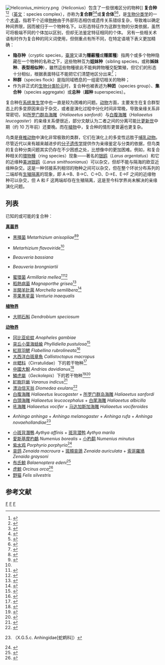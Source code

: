 {{Expand language|en|page=Species complex}}
[[File:Heliconius_mimicry.png|thumb]]（''Heliconius''）包含了一些很难区分的物种]]
'''复合种'''<ref>{{Cite web|title=中国明亮熊蜂复合种鉴定及系统发育分析 - 中国知网|url=https://kns.cnki.net/kcms/detail/detail.aspx?doi=10.27630/d.cnki.gznky.2021.000276&dbcode=CMFD|access-date=2022-01-27|work=kns.cnki.net}}</ref><ref>{{Cite web|title=云南省和欧洲五国鸡油菌复合种的系统发育和群体遗传研究 - 中国知网|url=https://kns.cnki.net/kcms/detail/detail.aspx?doi=10.27456/d.cnki.gyndu.2020.001465&dbcode=CMFD|access-date=2022-01-27|work=kns.cnki.net}}</ref>（[[英文|英文]]：species complex），亦称为'''复合群'''<ref>{{Cite journal|title=傅氏凤尾蕨复合群的分子系统学研究|url=http://www.guihaia-journal.com/ch/reader/view_abstract.aspx?file_no=190503&flag=1|last=王小娇|last2=王佳玫|date=2019-05-30|journal=广西植物|issue=5|doi=10.11931/guihaia.gxzw201803053|volume=39|pages=581–589|language=cn|last3=杨东梅|last4=王发国|last5=陈红锋|last6=郎月婷|access-date=2022-01-27|archive-date=2022-01-27|archive-url=https://web.archive.org/web/20220127093019/http://www.guihaia-journal.com/ch/reader/view_abstract.aspx?file_no=190503&flag=1|dead-url=no}}</ref><ref>{{Cite journal|title=中国薄叶卷柏复合群的物种划分|url=https://www.biodiversity-science.net/EN/10.17520/biods.2021273|last=张梦华|last2=张宪春|date=2021-12-20|journal=生物多样性 Biodiversity Science|issue=12|doi=10.17520/biods.2021273|volume=29|pages=1607|language=zh|issn=1005-0094|access-date=2022-01-27|archive-date=2022-01-27|archive-url=https://web.archive.org/web/20220127093023/https://www.biodiversity-science.net/EN/10.17520/biods.2021273|dead-url=no}}</ref>或'''复合体'''<ref>{{Cite journal|title=福建省花臭蛙复合体组成及天目臭蛙分布新记录记述|url=https://kns.cnki.net/kcms/detail/detail.aspx?doi=10.13859/j.cjz.201904007|access-date=2022-01-27|last=王秋亚|last2=朱艳军|last3=陈卓|last4=申惠君|last5=陈晓虹|journal=动物学杂志|issue=04|doi=10.13859/j.cjz.201904007|volume=54|pages=501-508|language=zh|archive-date=2022-01-27|archive-url=https://web.archive.org/web/20220127114616/https://kns.cnki.net/kcms/detail/detail.aspx?doi=10.13859%2Fj.cjz.201904007|dead-url=no}}</ref><ref>{{Cite journal|title=牵牛复合体(旋花科)的分类学研究|url=http://www.whzwxyj.cn/CN/abstract/abstract431.shtml|access-date=2022-01-27|last=杨丽娟|last2=李法曾|journal=植物科学学报|issue=06|volume=26|pages=589-594|language=zh|archive-date=2022-01-27|archive-url=https://web.archive.org/web/20220127103858/http://www.whzwxyj.cn/CN/abstract/abstract431.shtml|dead-url=no}}</ref>，是[[生物分类学|生物分类学]]的一个[[术语|术语]]，指若干个近缘[[物种|物种]]由于外部形态相仿或遗传关系错综复杂，导致难以确定种间界限，因而被归于一个物种名下。以形态特征作为这群生物的分类依据，虽然可将极端不同的个体加以区别，但却无法鉴定特征相同的个体。
另有一些相关术语有时作为复合种的同义词使用，但侧重点有所不同，在特定语境下表义更加精确：
* '''隐存种'''（cryptic species，[[中華民國|臺灣]]又译为'''隱蔽種'''或'''隱匿種'''）指两个或多个物种隐藏在一个物种的名称之下，这些物种互为'''姐妹种'''（sibling species，或称'''姊妹种'''、'''表型相似种'''），雖然這些物種彼此不能夠跨物種交配繁殖，但它们的形态十分相似，根据表面特征不能把它们清楚地区分出来<ref>{{cite web |title=隐存种 |url=https://www.termonline.cn/search?k=%E9%9A%90%E5%AD%98%E7%A7%8D&r=1602003811221 |website=术语在线 termonline |publisher=[[全国科学技术名词审定委员会|全国科学技术名词审定委员会]] |accessdate=2020-10-06 |location=[[北京|北京]] |archive-date=2021-05-03 |archive-url=https://web.archive.org/web/20210503161807/https://www.termonline.cn/search?k=%E9%9A%90%E5%AD%98%E7%A7%8D&r=1602003811221 |dead-url=no }}</ref>；
* '''种群'''（species flock）是指同域栖息的一组密切相关的物种；
* 作为非正式的[[分类阶元|生物分类阶元]]时，复合种也被表述为'''种团'''（species group）、'''集合种'''（species aggregate）或'''总种'''（'''超种''' superspecies）。

复合种在[[系统发生学|系统发生学]]中也一直是较为困难的问题。[[动物|动物]]方面，主要发生在复合群型态上的多变原因来自于杂交，或者是演化过程中分化时间非常晚，导致亲缘关系非常密切，如[[所罗门群岛海雕|所罗门群岛海雕]]（''Haliaeetus sanfordi''）与[[白腹海雕|白腹海雕]]（''Haliaeetus leucogaster''）的亲缘关系便很近，部分文献认为二者之间的分离可能比[[更新世|更新世]]中期（约 10 万年前）还要晚。而在[[植物|植物]]中，复合种的情形更普遍也更复杂。

鸟类是[[脊椎动物|脊椎动物]]中演化非常极致的类群，它们在演化上的多变性远胜于[[哺乳动物|哺乳动物]]。尽管近代以来有越来越进步的[[分子遗传学|分子遗传学]]提供作为亲缘鉴定与分类的依据，但鸟类的复合种分类问题其实仍存在不少困惑之处，比想像中的更加困难。例如，和复合种相关的[[環物種|環物種]]（ring species）现象——著名的[[银鸥|银鸥]]（''Larus argentatus''）和它的近缘种[[美洲银鸥|美洲银鸥]]（''Larus smithsonianus''）可以杂交，但却不能与隔海的欧亚近缘种杂交。这是一种邻接系列相邻的物种之间可以杂交，但在整个环状分布系列的二端却有[[生殖隔离|生殖隔离]]的现象，即 A→B、B→C、C→D、D→E、E→F 之间的近缘物种可以杂交，但 A 和 F 这两端却存在生殖隔离，这是至今科学界尚未解决的亲缘演化问题。

==列表==
已知的或可能的复合种：

'''[[真菌界|真菌界]]'''
* [[黑殭菌|黑殭菌]] ''Metarhizium anisopliae''<ref name="DriverMilner2000">{{cite journal|last1=Driver|first1=Felice|last2=Milner|first2=Richard J.|last3=Trueman|first3=John W.H.|title=A taxonomic revision of Metarhizium based on a phylogenetic analysis of rDNA sequence data|journal=Mycological Research|volume=104|issue=2|year=2000|pages=134–150|issn=09537562|doi=10.1017/S0953756299001756}}</ref><ref>{{cite journal| title=A multilocus phylogeny of the ''Metarhizium anisopliae'' lineage| journal=Mycologia| volume=101| pages=512–530| year=2009| author1=Bischoff J.F.| author2=Rehner S.A. Humber R.A.| doi=10.3852/07-202| pmid=19623931| issue=4| url=https://naldc-legacy.nal.usda.gov/naldc/download.xhtml?id=32523&content=PDF| access-date=2019-07-05| archive-date=2020-08-19| archive-url=https://web.archive.org/web/20200819092353/https://naldc-legacy.nal.usda.gov/naldc/download.xhtml?id=32523&content=PDF| dead-url=no}}</ref>
* {{le|黄绿绿僵菌|Metarhizium flavoviride}} ''Metarhizium flavoviride''<ref name="DriverMilner2000"/>
* {{le|巴氏蠶白僵菌|Beauveria bassiana}} ''Beauveria bassiana''
* {{le|布氏白僵菌|Beauveria brongniartii}} ''Beauveria brongniartii''
* [[蜜環菌|蜜環菌]] ''Armillaria mellea''<ref>{{cite journal |author=Korhonen K. |year=1978 |title=Interfertility and clonal size in the ''Armillaria mellea'' complex |journal=Karstenia |volume=18 |pages=31–42}}</ref><ref>{{cite journal |vauthors=Anderson JB, Ullrich RC |year=1979 |title=Biological species of ''Armillaria'' in North America |journal=Mycologia |volume=71 |issue=2 |pages=401–14 |jstor=3759160 |doi=10.2307/3759160}}</ref>
* [[稻熱病菌|稻熱病菌]] ''Magnaporthe grisea''<ref>{{Cite journal| pmid = 15802503| pmc = 1450392| year = 2005| author1 = Couch| first1 = B. C.| title = Origins of host-specific populations of the blast pathogen Magnaporthe oryzae in crop domestication with subsequent expansion of pandemic clones on rice and weeds of rice| url = https://archive.org/details/sim_genetics_2005-06_170_2/page/613| journal = Genetics| volume = 170| issue = 2| pages = 613–30| last2 = Fudal| first2 = I| last3 = Lebrun| first3 = M. H.| last4 = Tharreau| first4 = D| last5 = Valent| first5 = B| last6 = Van Kim| first6 = P| last7 = Nottéghem| first7 = J. L.| last8 = Kohn| first8 = L. M.| doi = 10.1534/genetics.105.041780}}</ref>
* [[半開羊肚菌|半開羊肚菌]] ''Morchella semilibera''<ref>{{cite journal| journal=Fungal Genetics and Biology| volume=48| number=3| pages=252–265| title=Phylogeny and historical biogeography of true morels (''Morchella'') reveals an early Cretaceous origin and high continental endemism and provincialism in the Holarctic| authors=O'Donnell K, Rooney AP, Mills GL, Kuo M, Weber NS, Rehner SA| pmid=20888422| doi=10.1016/j.fgb.2010.09.006|date=Mar 2011}}</ref>
* [[苹果黑星菌|苹果黑星菌]] ''Venturia inaequalis''

'''[[植物界|植物界]]'''
* [[大明石斛|大明石斛]] ''Dendrobium speciosum''

'''[[动物界|动物界]]'''
* [[甘比亞瘧蚊|冈比亚疟蚊]] ''Anopheles gambiae''
* [[突丘小葉海蛞蝓|突丘小葉海蛞蝓]] ''Phyllidiella pustulosa''<ref>{{cite journal |last1=Stoffels |first1=B.E. |last2=van der Meij |first2=S.E. |last3=Hoeksema |first3=B.W. |last4=van Alphen |first4=J. |last5=van Alen |last6=Meyers-Muñoz |first6=M.A. |last7=de Voogd |first7=N.J. |last8=Tuti |first8=Y. |last9=van der Velde |first9=G. |year=2016 |title=Phylogenetic relationships within the Phyllidiidae (Opisthobranchia, Nudibranchia) |journal=''[[ZooKeys|ZooKeys]]'' |volume=605 |pages=1-35 |language=en }}</ref>
* [[紅扇羽鰓|紅扇羽鰓]] ''Flabellina rubrolineata''<ref>{{cite web |last=Rudman |first=W.B. |date=1998-01-09 |access-date=2018-04-27 |url=http://www.seaslugforum.net/factsheet/flabrub |title=''Flabellina rubrolineata'' (O'Donoghue, 1929) |work=Sea Slug Forum. Australian Museum. |location=[[悉尼|悉尼]] |language=en |archive-date=2020-10-09 |archive-url=https://web.archive.org/web/20201009005746/http://www.seaslugforum.net/factsheet/flabrub |dead-url=no }}</ref>
* [[大西洋白斑章魚|大西洋白斑章魚]] ''Callistoctopus macropus''
* [[丝鳃科|丝鳃科]]（Cirratulidae）下的若干物种<ref>{{cite book |last=Blake |first1=J.A. |year=1996 |chapter=Family Cirratulidae Ryckholdt, 1851. |pages=pp. 263-384 |editor1=Blake, J.A. |editor2=Hilbig, B. |editor3=Scott, P.H. |title=The Annelida. Part 3 Polychaeta: Orbiniidae to Cossuridae. Vol. 6. Taxonomic Atlas of the Benthic Fauna of the Santa Maria Basin and western Santa Barbara Channel. |publisher=Santa Barbara Museum of Natural History |location=Santa Barbara, California |language=en }}</ref>
* [[中國大鯢|中國大鯢]] ''Andrias davidianus''<ref>{{Cite web|url=https://news.nationalgeographic.com/2018/05/chinese-giant-salamander-species-animals/|title=5 Giant Salamander Species Identified—And They're All in Danger|date=2018-05-29|website=National Geographic News|access-date=2018-12-24|archive-date=2019-04-09|archive-url=https://web.archive.org/web/20190409015926/https://news.nationalgeographic.com/2018/05/chinese-giant-salamander-species-animals/|dead-url=no}}</ref>
* [[鱗虎屬|鱗虎屬]]（''Geckolepis''）下的若干物种<ref>{{cite journal|last1=Köhler|first1=Günther|last2=Diethart|first2=Hans-Helmut|last3=Nussbaum|first3=Ronald A.|last4=Raxworthy|first4=Christopher J.|title=A revision of the fish scale geckos, genus ''Geckolepis'' Grandidier (Squamata, Gekkonidae) from Madagascar and the Comoros|url=https://archive.org/details/sim_herpetologica_2009-12_65_4/page/419|journal=Herpetologica|date=2009|volume=65|issue=4|pages=419–435|doi=10.1655/08-059.1}}</ref><ref>{{cite journal|last1=Lemme|first1=Inga|last2=Erbacher|first2=Martina|last3=Kaffenberger|first3=Natalie|last4=Vences|first4=Miguel|last5=Köhler|first5=Jörn|title=Molecules and morphology suggest cryptic species diversity and an overall complex taxonomy of fish scale geckos, genus ''Geckolepis''|journal=Organisms Diversity & Evolution|date=2012|volume=13|issue=1|pages=87–95|doi=10.1007/s13127-012-0098-y}}</ref>
* [[紅樹巨蜥|紅樹巨蜥]] ''Varanus indicus''<ref>{{cite web|url=http://www.cites.org/eng/notif/1997/964.shtml|title=Recommendations of the Nomenclature Committee|date=1997-03-07|publisher=[[CITES|CITES]]|accessdate=2008-09-01|deadurl=yes|archiveurl=https://web.archive.org/web/20080518210428/http://www.cites.org/eng/notif/1997/964.shtml|archivedate=2008-05-18}}</ref>
* [[漂泊信天翁|漂泊信天翁]] ''Diomedea exulans''<ref>{{cite journal|last1=Burg|first1=T. M.|last2=Croxall|first2=J. P.|title=Global population structure and taxonomy of the wandering albatross species complex|journal=Molecular Ecology|volume=13|issue=8|year=2004|pages=2345–2355|issn=0962-1083|doi=10.1111/j.1365-294X.2004.02232.x|url=http://www.avibirds.com/pdf/G/Grote%20Albatros11.pdf|pmid=15245406}}{{Dead link}}</ref>
* [[白腹海雕|白腹海雕]] ''Haliaeetus leucogaster'' + [[所罗门群岛海雕|所罗门群岛海雕]] ''Haliaeetus sanfordi''
* [[白頭海雕|白頭海雕]] ''Haliaeetus leucocephalus'' + [[白尾海雕|白尾海雕]] ''Haliaeetus albicilla''
* [[吼海雕|吼海雕]] ''Haliaeetus vocifer'' + [[马达加斯加海雕|马达加斯加海雕]] ''Haliaeetus vociferoides''
* {{le|美洲蛇鹈|Anhinga}} ''Anhinga anhinga'' + {{le|东方蛇鹈|Oriental darter}} ''Anhinga melanogaster'' + {{le|非洲蛇鹈|African darter}} ''Anhinga rufa'' + {{le|澳洲蛇鹈|Australasian darter}} ''Anhinga novaehollandiae''<ref>{{Cite journal | title=The Fossil Record of Birds | trans-title=鸟类化石记录 | url=http://si-pddr.si.edu/dspace/bitstream/10088/6553/1/VZ_167_Fossil_Record_of_Birds.pdf | last=Olson | first=Storrs L. | journal=Avian Biology | doi=10.1016/b978-0-12-249408-6.50011-x | year=1985 | volume=8 | pages=206–207 | language=en | access-date=2020-10-06 | archive-date=2011-07-18 | archive-url=https://web.archive.org/web/20110718103948/http://si-pddr.si.edu/dspace/bitstream/10088/6553/1/VZ_167_Fossil_Record_of_Birds.pdf | dead-url=no }}（X.G.5.c. Anhingidae[蛇鹈科]）</ref>
* [[小斑背潛鴨|小斑背潛鴨]] ''Aythya affinis'' + [[斑背潜鸭|斑背潜鸭]] ''Aythya marila''
* [[愛斯基摩杓鷸|愛斯基摩杓鷸]] ''Numenius borealis'' + [[小杓鹬|小杓鹬]] ''Numenius minutus''
* [[紫水鸡|紫水鸡]] ''Porphyrio porphyrio''<ref>{{IUCN2010|version=2010.3| assessors =  [[BirdLife_International|BirdLife International]] | year = 2009 | id = 143910 | title = Porphyrio  porphyrio |downloaded = 2010-9-27}}</ref>
* [[哀鸽|哀鸽]] ''Zenaida macroura'' + [[斑頰哀鴿|斑頰哀鴿]] ''Zenaida auriculata'' + [[索哥羅鳩|索哥羅鳩]] ''Zenaida graysoni''
* [[布氏鯨|布氏鯨]] ''Balaenoptera edeni''<ref>{{IUCN|assessors=Cooke J G, Brownell Jr, R L|year assessed=2018|id=2476|title=''Balaenoptera edeni''|year=2018|version=2018|accessdate=}}</ref>
* [[虎鯨|虎鯨]] ''Orcinus orca''<ref>{{IUCN|assessors=Reeves R, Pitman R L, Ford J K B|year assessed=2017|id=15421|title=''Orcinus orca''|year=2017|version=2017|accessdate=}}</ref>
* [[斑貓|野猫]] ''Felis silvestris''

==参考文献==
{{Reflist|2}}

{{物种形成}}
{{Taxonomic ranks}}

[[Category:生物分類學|F]]
[[Category:物种形成|F]]
[[Category:科学分类|F]]